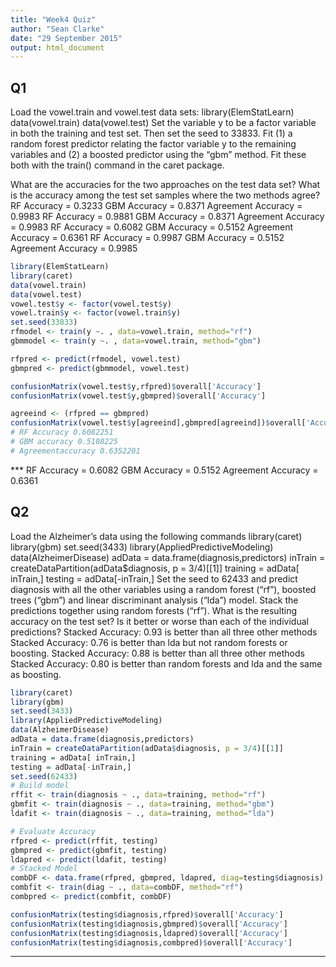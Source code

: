 ```yaml
---
title: "Week4 Quiz"
author: "Sean Clarke"
date: "29 September 2015"
output: html_document
---
```


## Q1 

Load the vowel.train and vowel.test data sets:
library(ElemStatLearn)
data(vowel.train)
data(vowel.test) 
Set the variable y to be a factor variable in both the training and test set. Then set the seed to 33833. Fit (1) a random forest predictor relating the factor variable y to the remaining variables and (2) a boosted predictor using the "gbm" method. Fit these both with the train() command in the caret package. 

What are the accuracies for the two approaches on the test data set? What is the accuracy among the test set samples where the two methods agree?
RF Accuracy = 0.3233 
GBM Accuracy = 0.8371 
Agreement Accuracy = 0.9983
RF Accuracy = 0.9881 
GBM Accuracy = 0.8371 
Agreement Accuracy = 0.9983
RF Accuracy = 0.6082 
GBM Accuracy = 0.5152 
Agreement Accuracy = 0.6361
RF Accuracy = 0.9987 
GBM Accuracy = 0.5152 
Agreement Accuracy = 0.9985

```r
library(ElemStatLearn)
library(caret)
data(vowel.train)
data(vowel.test) 
vowel.test$y <- factor(vowel.test$y)
vowel.train$y <- factor(vowel.train$y)
set.seed(33833)
rfmodel <- train(y ~. , data=vowel.train, method="rf")
gbmmodel <- train(y ~. , data=vowel.train, method="gbm")

rfpred <- predict(rfmodel, vowel.test)
gbmpred <- predict(gbmmodel, vowel.test)

confusionMatrix(vowel.test$y,rfpred)$overall['Accuracy']
confusionMatrix(vowel.test$y,gbmpred)$overall['Accuracy']

agreeind <- (rfpred == gbmpred)
confusionMatrix(vowel.test$y[agreeind],gbmpred[agreeind])$overall['Accuracy']
# RF Accuracy 0.6082251 
# GBM accuracy 0.5108225 
# Agreementaccuracy 0.6352201  
```

*** RF Accuracy = 0.6082 
GBM Accuracy = 0.5152 
Agreement Accuracy = 0.6361


## Q2

Load the Alzheimer's data using the following commands
library(caret)
library(gbm)
set.seed(3433)
library(AppliedPredictiveModeling)
data(AlzheimerDisease)
adData = data.frame(diagnosis,predictors)
inTrain = createDataPartition(adData$diagnosis, p = 3/4)[[1]]
training = adData[ inTrain,]
testing = adData[-inTrain,]
Set the seed to 62433 and predict diagnosis with all the other variables using a random forest ("rf"), boosted trees ("gbm") and linear discriminant analysis ("lda") model. Stack the predictions together using random forests ("rf"). What is the resulting accuracy on the test set? Is it better or worse than each of the individual predictions?
Stacked Accuracy: 0.93 is better than all three other methods
Stacked Accuracy: 0.76 is better than lda but not random forests or boosting.
Stacked Accuracy: 0.88 is better than all three other methods
Stacked Accuracy: 0.80 is better than random forests and lda and the same as boosting.



```r
library(caret)
library(gbm)
set.seed(3433)
library(AppliedPredictiveModeling)
data(AlzheimerDisease)
adData = data.frame(diagnosis,predictors)
inTrain = createDataPartition(adData$diagnosis, p = 3/4)[[1]]
training = adData[ inTrain,]
testing = adData[-inTrain,]
set.seed(62433)
# Build model
rffit <- train(diagnosis ~ ., data=training, method="rf")
gbmfit <- train(diagnosis ~ ., data=training, method="gbm")
ldafit <- train(diagnosis ~ ., data=training, method="lda")

# Evaluate Accuracy
rfpred <- predict(rffit, testing)
gbmpred <- predict(gbmfit, testing)
ldapred <- predict(ldafit, testing)
# Stacked Model
combDF <- data.frame(rfpred, gbmpred, ldapred, diag=testing$diagnosis)
combfit <- train(diag ~ ., data=combDF, method="rf")
combpred <- predict(combfit, combDF)

confusionMatrix(testing$diagnosis,rfpred)$overall['Accuracy']
confusionMatrix(testing$diagnosis,gbmpred)$overall['Accuracy']
confusionMatrix(testing$diagnosis,ldapred)$overall['Accuracy']
confusionMatrix(testing$diagnosis,combpred)$overall['Accuracy']
```


*** 